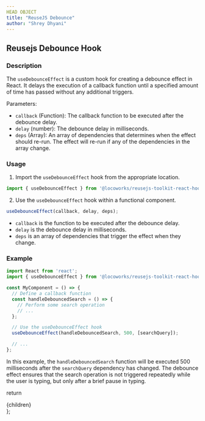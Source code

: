 ```yaml
---
HEAD OBJECT
title: "ReuseJS Debounce"
author: "Shrey Dhyani"
---
```


## Reusejs Debounce Hook

### Description

The `useDebounceEffect` is a custom hook for creating a debounce effect in React. It delays the execution of a callback function until a specified amount of time has passed without any additional triggers.

Parameters:
- `callback` (Function): The callback function to be executed after the debounce delay.
- `delay` (number): The debounce delay in milliseconds.
- `deps` (Array): An array of dependencies that determines when the effect should re-run. The effect will re-run if any of the dependencies in the array change.

### Usage

1. Import the `useDebounceEffect` hook from the appropriate location.

```jsx
import { useDebounceEffect } from '@locoworks/reusejs-toolkit-react-hook';
```

2. Use the `useDebounceEffect` hook within a functional component.

```jsx
useDebounceEffect(callback, delay, deps);
```

- `callback` is the function to be executed after the debounce delay.
- `delay` is the debounce delay in milliseconds.
- `deps` is an array of dependencies that trigger the effect when they change.

### Example

```jsx
import React from 'react';
import { useDebounceEffect } from '@locoworks/reusejs-toolkit-react-hook';

const MyComponent = () => {
  // Define a callback function
  const handleDebouncedSearch = () => {
    // Perform some search operation
    // ...
  };

  // Use the useDebounceEffect hook
  useDebounceEffect(handleDebouncedSearch, 500, [searchQuery]);

  // ...
};
```

In this example, the `handleDebouncedSearch` function will be executed 500 milliseconds after the `searchQuery` dependency has changed. The debounce effect ensures that the search operation is not triggered repeatedly while the user is typing, but only after a brief pause in typing.

  return <div className="prose max-w-full mx-4 pb-10" >{children}</div>
};

